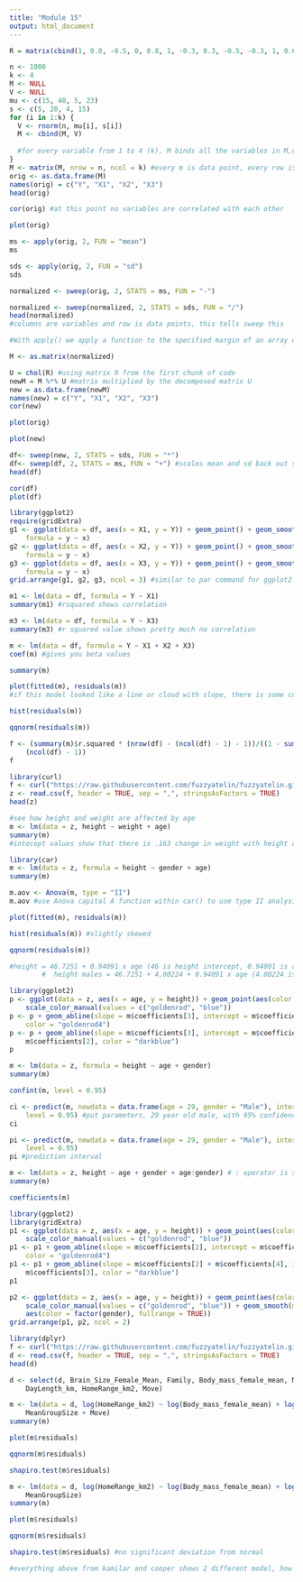 ```yaml
---
title: "Module 15"
output: html_document
---
```


```r
R = matrix(cbind(1, 0.8, -0.5, 0, 0.8, 1, -0.3, 0.3, -0.5, -0.3, 1, 0.6, 0, 0.3, 0.6, 1), nrow = 4)
```

```r
n <- 1000
k <- 4
M <- NULL
V <- NULL
mu <- c(15, 40, 5, 23)
s <- c(5, 20, 4, 15)
for (i in 1:k) {
  V <- rnorm(n, mu[i], s[i])
  M <- cbind(M, V)
  
  #for every variable from 1 to 4 (k), M binds all the variables in M,v 
}
M <- matrix(M, nrow = n, ncol = k) #every m is data point, every row is column 
orig <- as.data.frame(M)
names(orig) = c("Y", "X1", "X2", "X3")
head(orig)
```

```r
cor(orig) #at this point no variables are correlated with each other
```
```r
plot(orig)
```

```r
ms <- apply(orig, 2, FUN = "mean")
ms
```
```r
sds <- apply(orig, 2, FUN = "sd")
sds
```
```r
normalized <- sweep(orig, 2, STATS = ms, FUN = "-")

normalized <- sweep(normalized, 2, STATS = sds, FUN = "/")
head(normalized)
#columns are variables and row is data points, this tells sweep this

#With apply() we apply a function to the specified margin of an array or matrix, and with sweep() we then perform whatever function is specified on all of the elements in an array specified by the given margin.
```
```r
M <- as.matrix(normalized)
```
```r
U = chol(R) #using matrix R from the first chunk of code
newM = M %*% U #matrix multiplied by the decomposed matrix U
new = as.data.frame(newM)
names(new) = c("Y", "X1", "X2", "X3")
cor(new)
```
```r
plot(orig)
```
```r
plot(new)
```
```r
df<- sweep(new, 2, STATS = sds, FUN = "*")
df<- sweep(df, 2, STATS = ms, FUN = "+") #scales mean and sd back out so no longer standardized
head(df)
```
```r
cor(df)
plot(df)
```
```r
library(ggplot2)
require(gridExtra)
g1 <- ggplot(data = df, aes(x = X1, y = Y)) + geom_point() + geom_smooth(method = "lm", 
    formula = y ~ x)
g2 <- ggplot(data = df, aes(x = X2, y = Y)) + geom_point() + geom_smooth(method = "lm", 
    formula = y ~ x)
g3 <- ggplot(data = df, aes(x = X3, y = Y)) + geom_point() + geom_smooth(method = "lm", 
    formula = y ~ x)
grid.arrange(g1, g2, g3, ncol = 3) #similar to par command for ggplot2
```
```r
m1 <- lm(data = df, formula = Y ~ X1)
summary(m1) #rsquared shows correlation
```
```r
m3 <- lm(data = df, formula = Y ~ X3)
summary(m3) #r squared value shows pretty much no correlation
```
```r
m <- lm(data = df, formula = Y ~ X1 + X2 + X3)
coef(m) #gives you beta values
```
```r
summary(m)
```

```r
plot(fitted(m), residuals(m))
#if this model looked like a line or cloud with slope, there is some covariate that we are not accounting for and need to. if just a cloud, means our model accounts for everything but random error
```
```r
hist(residuals(m))
```
```r
qqnorm(residuals(m))
```
```r
f <- (summary(m)$r.squared * (nrow(df) - (ncol(df) - 1) - 1))/((1 - summary(m)$r.squared) * 
    (ncol(df) - 1))
f
```
```r
library(curl)
f <- curl("https://raw.githubusercontent.com/fuzzyatelin/fuzzyatelin.github.io/master/AN597_Fall17/zombies.csv")
z <- read.csv(f, header = TRUE, sep = ",", stringsAsFactors = TRUE)
head(z)
```
```r
#see how height and weight are affected by age
m <- lm(data = z, height ~ weight + age)
summary(m)
#intecept values show that there is .163 change in weight with height and 0.618 change in height with weight. 
```
```r
library(car)
m <- lm(data = z, formula = height ~ gender + age)
summary(m)
```
```r
m.aov <- Anova(m, type = "II")
m.aov #use Anova capital A function within car() to use type II analysis
```
```r
plot(fitted(m), residuals(m))
```
```r
hist(residuals(m)) #slightly skewed
```
```r
qqnorm(residuals(m))
```
```r
#height = 46.7251 + 0.94091 x age (46 is height intercept, 0.94091 is age intercept)
        #  height males = 46.7251 + 4.00224 + 0.94091 x age (4.00224 is associated with male gender)

library(ggplot2)
p <- ggplot(data = z, aes(x = age, y = height)) + geom_point(aes(color = factor(gender))) + 
    scale_color_manual(values = c("goldenrod", "blue"))
p <- p + geom_abline(slope = m$coefficients[3], intercept = m$coefficients[1], 
    color = "goldenrod4")
p <- p + geom_abline(slope = m$coefficients[3], intercept = m$coefficients[1] + 
    m$coefficients[2], color = "darkblue")
p
```
```r
m <- lm(data = z, formula = height ~ age + gender)
summary(m)
```
```r
confint(m, level = 0.95)
```
```r
ci <- predict(m, newdata = data.frame(age = 29, gender = "Male"), interval = "confidence", 
    level = 0.95) #put parameters, 29 year old male, with 95% confidence
ci

pi <- predict(m, newdata = data.frame(age = 29, gender = "Male"), interval = "prediction", 
    level = 0.95)
pi #prediction interval
```
```r
m <- lm(data = z, height ~ age + gender + age:gender) # : operator is specific interaction effects
summary(m)
```
```r
coefficients(m)
```
```r
library(ggplot2)
library(gridExtra)
p1 <- ggplot(data = z, aes(x = age, y = height)) + geom_point(aes(color = factor(gender))) + 
    scale_color_manual(values = c("goldenrod", "blue"))
p1 <- p1 + geom_abline(slope = m$coefficients[2], intercept = m$coefficients[1], 
    color = "goldenrod4")
p1 <- p1 + geom_abline(slope = m$coefficients[2] + m$coefficients[4], intercept = m$coefficients[1] + 
    m$coefficients[3], color = "darkblue")
p1
```
```r
p2 <- ggplot(data = z, aes(x = age, y = height)) + geom_point(aes(color = factor(gender))) + 
    scale_color_manual(values = c("goldenrod", "blue")) + geom_smooth(method = "lm", 
    aes(color = factor(gender), fullrange = TRUE))
grid.arrange(p1, p2, ncol = 2)
```
```r
library(dplyr)
f <- curl("https://raw.githubusercontent.com/fuzzyatelin/fuzzyatelin.github.io/master/AN597_Fall17/KamilarAndCooperData.csv")
d <- read.csv(f, header = TRUE, sep = ",", stringsAsFactors = TRUE)
head(d)
```
```r
d <- select(d, Brain_Size_Female_Mean, Family, Body_mass_female_mean, MeanGroupSize, 
    DayLength_km, HomeRange_km2, Move)
```
```r
m <- lm(data = d, log(HomeRange_km2) ~ log(Body_mass_female_mean) + log(Brain_Size_Female_Mean) + 
    MeanGroupSize + Move)
summary(m)
```
```r
plot(m$residuals)
```
```r
qqnorm(m$residuals)
```
```r
shapiro.test(m$residuals)
```
```r
m <- lm(data = d, log(HomeRange_km2) ~ log(Body_mass_female_mean) + log(Brain_Size_Female_Mean) + 
    MeanGroupSize)
summary(m)
```
```r
plot(m$residuals)
```
```r
qqnorm(m$residuals)
```
```r
shapiro.test(m$residuals) #no significant deviation from normal 

#everything above from kamilar and cooper shows 2 different model, how would you decide which would be the appropriate models?
```








